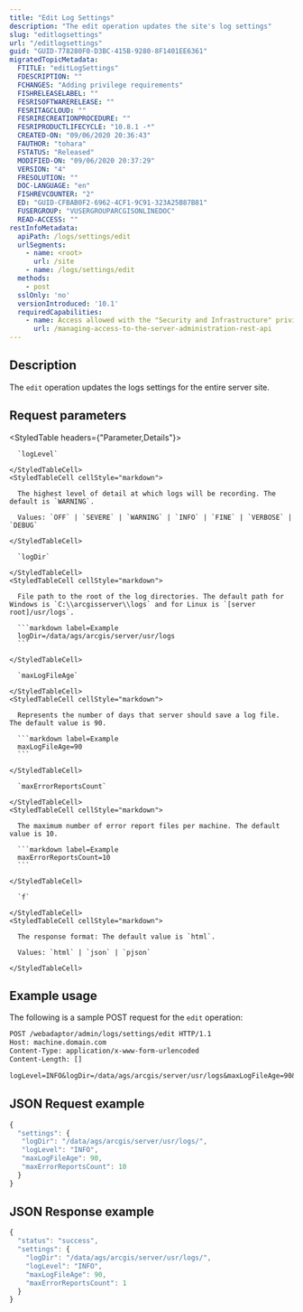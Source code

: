 ```yaml
---
title: "Edit Log Settings"
description: "The edit operation updates the site's log settings"
slug: "editlogsettings"
url: "/editlogsettings"
guid: "GUID-778280F0-D3BC-415B-9280-8F1401EE6361"
migratedTopicMetadata:
  FTITLE: "editLogSettings"
  FDESCRIPTION: ""
  FCHANGES: "Adding privilege requirements"
  FISHRELEASELABEL: ""
  FESRISOFTWARERELEASE: ""
  FESRITAGCLOUD: ""
  FESRIRECREATIONPROCEDURE: ""
  FESRIPRODUCTLIFECYCLE: "10.8.1 -*"
  CREATED-ON: "09/06/2020 20:36:43"
  FAUTHOR: "tohara"
  FSTATUS: "Released"
  MODIFIED-ON: "09/06/2020 20:37:29"
  VERSION: "4"
  FRESOLUTION: ""
  DOC-LANGUAGE: "en"
  FISHREVCOUNTER: "2"
  ED: "GUID-CFBAB0F2-6962-4CF1-9C91-323A25B87B81"
  FUSERGROUP: "VUSERGROUPARCGISONLINEDOC"
  READ-ACCESS: ""
restInfoMetadata:
  apiPath: /logs/settings/edit
  urlSegments:
    - name: <root>
      url: /site
    - name: /logs/settings/edit
  methods:
    - post
  sslOnly: 'no'
  versionIntroduced: '10.1'
  requiredCapabilities:
    - name: Access allowed with the "Security and Infrastructure" privilege
      url: /managing-access-to-the-server-administration-rest-api
---
```


## Description

The `edit` operation updates the logs settings for the entire server site.


##  Request parameters

<StyledTable headers={"Parameter,Details"}>
  <StyledTableRow>
    <StyledTableCell cellStyle="markdown">

      `logLevel` 

    </StyledTableCell>
    <StyledTableCell cellStyle="markdown">

      The highest level of detail at which logs will be recording. The default is `WARNING`.

      Values: `OFF` | `SEVERE` | `WARNING` | `INFO` | `FINE` | `VERBOSE` | `DEBUG`

    </StyledTableCell>
  </StyledTableRow>
  <StyledTableRow>
    <StyledTableCell cellStyle="markdown">

      `logDir` 

    </StyledTableCell>
    <StyledTableCell cellStyle="markdown">

      File path to the root of the log directories. The default path for Windows is `C:\\arcgisserver\\logs` and for Linux is `[server root]/usr/logs`.

      ```markdown label=Example
      logDir=/data/ags/arcgis/server/usr/logs
      ```

    </StyledTableCell>
  </StyledTableRow>
  <StyledTableRow>
    <StyledTableCell cellStyle="markdown">

      `maxLogFileAge` 

    </StyledTableCell>
    <StyledTableCell cellStyle="markdown">

      Represents the number of days that server should save a log file. The default value is 90.

      ```markdown label=Example
      maxLogFileAge=90
      ```

    </StyledTableCell>
  </StyledTableRow>
  <StyledTableRow>
    <StyledTableCell cellStyle="markdown">

      `maxErrorReportsCount` 

    </StyledTableCell>
    <StyledTableCell cellStyle="markdown">

      The maximum number of error report files per machine. The default value is 10.

      ```markdown label=Example
      maxErrorReportsCount=10
      ```

    </StyledTableCell>
  </StyledTableRow>
  <StyledTableRow>
    <StyledTableCell cellStyle="markdown">

      `f` 

    </StyledTableCell>
    <StyledTableCell cellStyle="markdown">

      The response format: The default value is `html`.

      Values: `html` | `json` | `pjson`

    </StyledTableCell>
  </StyledTableRow>
</StyledTable>


## Example usage

The following is a sample POST request for the `edit` operation:

```markdown
POST /webadaptor/admin/logs/settings/edit HTTP/1.1
Host: machine.domain.com
Content-Type: application/x-www-form-urlencoded
Content-Length: []

logLevel=INFO&logDir=/data/ags/arcgis/server/usr/logs&maxLogFileAge=90&maxErrorReportsCount=10&f=pjson
```

## JSON Request example

```javascript
{
  "settings": {
   "logDir": "/data/ags/arcgis/server/usr/logs/",
   "logLevel": "INFO",
   "maxLogFileAge": 90,
   "maxErrorReportsCount": 10
  }
}
```

## JSON Response example

```javascript
{
  "status": "success",
  "settings": {
    "logDir": "/data/ags/arcgis/server/usr/logs/",
    "logLevel": "INFO",
    "maxLogFileAge": 90,
    "maxErrorReportsCount": 1
  }
}
```